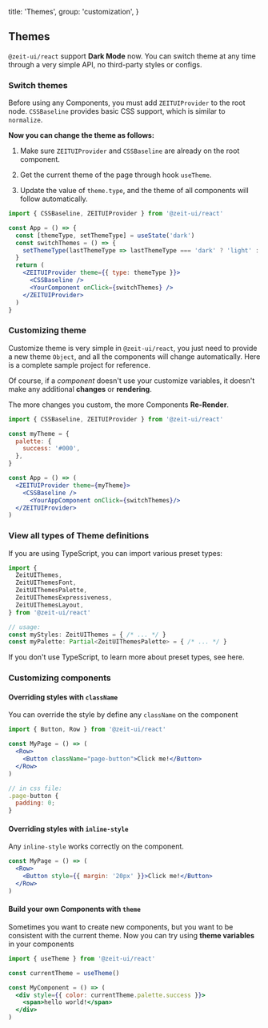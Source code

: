 
  title: 'Themes',
  group: 'customization',
}

## Themes

`@zeit-ui/react` support **Dark Mode** now. You can switch theme at any time through a very simple API, no third-party styles or configs.

<Spacer y={2} />

### Switch themes

<Note>Before using any Components, you must add <Code>ZEITUIProvider</Code> to the root node.</Note>
<Spacer y={0.5} />
<Note type="success"><Code>CSSBaseline</Code> provides basic CSS support, which is similar to <Code>normalize</Code>.</Note>
<Spacer y={1} />

**Now you can change the theme as follows:**

  1. Make sure `ZEITUIProvider` and `CSSBaseline` are already on the root component.

  2. Get the current theme of the page through hook `useTheme`.

  3. Update the value of `theme.type`, and the theme of all components will follow automatically.

```jsx
import { CSSBaseline, ZEITUIProvider } from '@zeit-ui/react'

const App = () => {
  const [themeType, setThemeType] = useState('dark')
  const switchThemes = () => {
    setThemeType(lastThemeType => lastThemeType === 'dark' ? 'light' : 'dark')
  }
  return (
    <ZEITUIProvider theme={{ type: themeType }}>
      <CSSBaseline />
      <YourComponent onClick={switchThemes} />
    </ZEITUIProvider>
  )
}
```

<Spacer y={3} />

### Customizing theme

Customize theme is very simple in `@zeit-ui/react`, you just need to provide a new theme `Object`,
and all the components will change automatically.
Here is <Link target="_blank" pure color href="https://github.com/zeit-ui/react/tree/master/examples/custom-themes">a complete sample project</Link> for reference.

Of course, if a *component* doesn't use your customize variables, it doesn't make any additional **changes** or **rendering**.

<Spacer y={1} />
<Note type="warning">The more changes you custom, the more Components <b>Re-Render</b>.</Note>

```jsx
import { CSSBaseline, ZEITUIProvider } from '@zeit-ui/react'

const myTheme = {
  palette: {
    success: '#000',
  },
}

const App = () => (
  <ZEITUIProvider theme={myTheme}>
    <CSSBaseline />
      <YourAppComponent onClick={switchThemes}/>
  </ZEITUIProvider>
)
```

<Spacer y={3} />

### View all types of Theme definitions

If you are using TypeScript, you can import various preset types:

```ts
import {
  ZeitUIThemes,
  ZeitUIThemesFont,
  ZeitUIThemesPalette,
  ZeitUIThemesExpressiveness,
  ZeitUIThemesLayout,
} from '@zeit-ui/react'

// usage:
const myStyles: ZeitUIThemes = { /* ... */ }
const myPalette: Partial<ZeitUIThemesPalette> = { /* ... */ }
```

If you don't use TypeScript, to learn more about preset types, see <Link color target="_blank" pure href="https://github.com/zeit-ui/react/blob/master/components/styles/themes/index.ts">here</Link>.


<Spacer y={3} />

### Customizing components

#### Overriding styles with `className`

You can override the style by define any `className` on the component

```jsx
import { Button, Row } from '@zeit-ui/react'

const MyPage = () => (
  <Row>
    <Button className="page-button">Click me!</Button>
  </Row>
)

// in css file:
.page-button {
  padding: 0;
}
```

<Spacer y={2} />

#### Overriding styles with `inline-style`

Any `inline-style` works correctly on the component.

```jsx
const MyPage = () => (
  <Row>
    <Button style={{ margin: '20px' }}>Click me!</Button>
  </Row>
)
```

<Spacer y={2} />

#### Build your own Components with `theme`

Sometimes you want to create new components, but you want to be consistent with the current theme. Now you can try using **theme variables** in your components

```jsx
import { useTheme } from '@zeit-ui/react'

const currentTheme = useTheme()

const MyComponent = () => (
  <div style={{ color: currentTheme.palette.success }}>
    <span>hello world!</span>
  </div>
)
```


